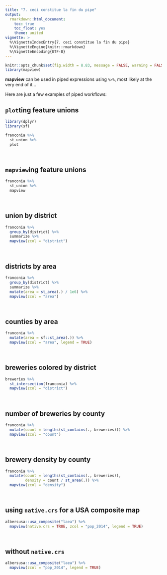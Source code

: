 ```yaml
---
title: "7. ceci constitue la fin du pipe"
output:
  rmarkdown::html_document:
    toc: true
    toc_float: yes
    theme: united
vignette: >
  %\VignetteIndexEntry{7. ceci constitue la fin du pipe}
  %\VignetteEngine{knitr::rmarkdown}
  %\VignetteEncoding{UTF-8}
---
```


```r
knitr::opts_chunk$set(fig.width = 8.83, message = FALSE, warning = FALSE)
library(mapview)
```

**mapview** can be used in piped expressions using `%>%`, most likely at the very end of it...

Here are just a few examples of piped workflows:

## `plot`ting feature unions

```r
library(dplyr)
library(sf)

franconia %>%
  st_union %>%
  plot
```

<br>

## `mapview`ing feature unions

```r
franconia %>%
  st_union %>%
  mapview
```

<br>

## union by district

```r
franconia %>%
  group_by(district) %>%
  summarize %>%
  mapview(zcol = "district")
```

<br>

## districts by area

```r
franconia %>%
  group_by(district) %>%
  summarize %>%
  mutate(area = st_area(.) / 1e6) %>%
  mapview(zcol = "area")
```

<br>

## counties by area

```r
franconia %>%
  mutate(area = sf::st_area(.)) %>%
  mapview(zcol = "area", legend = TRUE)
```

<br>

## breweries colored by district

```r
breweries %>%
  st_intersection(franconia) %>%
  mapview(zcol = "district")
```

<br>

## number of breweries by county

```r
franconia %>%
  mutate(count = lengths(st_contains(., breweries))) %>%
  mapview(zcol = "count")
```

<br>

## brewery density by county

```r
franconia %>%
  mutate(count = lengths(st_contains(., breweries)),
         density = count / st_area(.)) %>%
  mapview(zcol = "density")
```

<br>

## using `native.crs` for a USA composite map

```r
albersusa::usa_composite("laea") %>%
  mapview(native.crs = TRUE, zcol = "pop_2014", legend = TRUE)
```

<br>

## without `native.crs`

```r
albersusa::usa_composite("laea") %>%
  mapview(zcol = "pop_2014", legend = TRUE)
```

